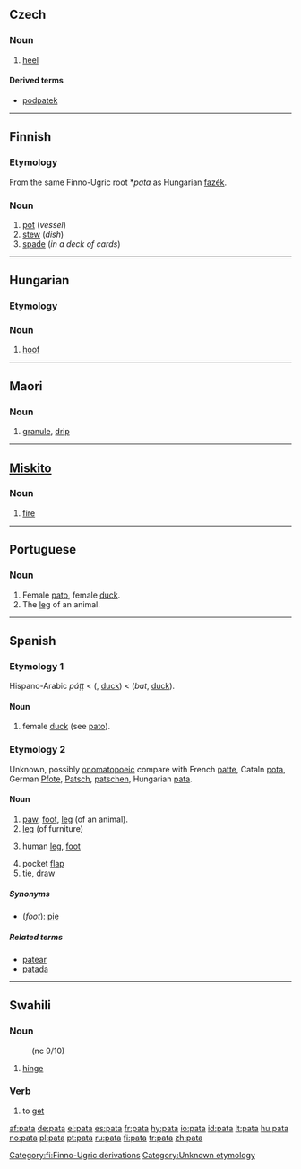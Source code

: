 ==Czech==

===Noun===
{{cs-noun|g=f}}

# [[heel]] {{anatomy|lang=cs}}

====Derived terms====
* [[podpatek]] {{m}}

----

==Finnish==
{{Finnish index|pa}}

===Etymology===
From the same Finno-Ugric root *''pata'' as Hungarian [[fazék]].

===Noun===
{{fi-noun|pa|type=rauta}}

# [[pot]] (''vessel'')
# [[stew]] (''dish'')
# [[spade]] (''in a deck of cards'')

[[Category:fi:Finno-Ugric derivations]]

----

==Hungarian==

===Etymology===
{{rfe|lang=hu}}

===Noun===
{{infl|hu|noun}}

# [[hoof]]

----

==Maori==

===Noun===
{{infl|mi|noun}}

# [[granule]], [[drip]]

----

==[[Miskito]]==

===Noun===
{{infl|miq|noun}}

# [[fire]]

----

==Portuguese==

===Noun===
{{infl|pt|noun|gender=f}}

# Female [[pato]], female [[duck]].
# The [[leg]] of an animal.

----

==Spanish==

===Etymology 1===
Hispano-Arabic ''páṭṭ'' < {{Ar.|es}} {{Arab|[[بط]]}} ({{IPAchar|''baṭṭ''}}, [[duck]]) < {{Pers.|es}} {{fa-Arab|[[بت]]}} (''bat'', [[duck]]).

====Noun====
{{es-noun-f}}

# female [[duck]] (see [[pato#Spanish|pato]]).

===Etymology 2===
Unknown, possibly [[onomatopoeic]] compare with French [[patte]], Cataln [[pota]], German [[Pfote]], [[Patsch]], [[patschen]], Hungarian [[pata]].

====Noun====
{{es-noun-f}}

# [[paw]], [[foot]], [[leg]] (of an animal).
# [[leg]] (of furniture)
# {{colloquial|lang=es}} human [[leg]], [[foot]]
# pocket [[flap]]
# [[tie]], [[draw]]

=====Synonyms=====
* (''foot''): [[pie]]

=====Related terms=====
* [[patear]]
* [[patada]]

[[Category:Unknown etymology]]

----

==Swahili==

===Noun===
{{sw-noun|pata}}
: (nc 9/10)

# [[hinge]]

===Verb===
{{infl|sw|verb}}

# to [[get]]

[[af:pata]]
[[de:pata]]
[[el:pata]]
[[es:pata]]
[[fr:pata]]
[[hy:pata]]
[[io:pata]]
[[id:pata]]
[[lt:pata]]
[[hu:pata]]
[[no:pata]]
[[pl:pata]]
[[pt:pata]]
[[ru:pata]]
[[fi:pata]]
[[tr:pata]]
[[zh:pata]]